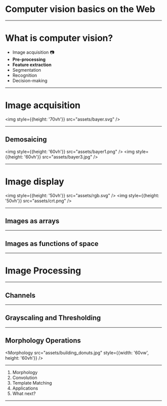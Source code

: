 
<Head>
  <title>Computer vision basics on the Web</title>
  <link href="https://fonts.googleapis.com/css?family=Roboto+Slab" rel="stylesheet" />
</Head>

# Computer&nbsp;vision basics on&nbsp;the&nbsp;Web

---

# What is computer vision?

- Image acquisition 📷
- **Pre-processing**
- **Feature extraction**
- Segmentation
- Recognition
- Decision-making

---

# Image acquisition

<img style={{height: '70vh'}} src="assets/bayer.svg" />

---

## Demosaicing

<img style={{height: '60vh'}} src="assets/bayer1.png" />
<img style={{height: '60vh'}} src="assets/bayer3.jpg" />

---

# Image display

<img style={{height: '50vh'}} src="assets/rgb.svg" />
<img style={{height: '50vh'}} src="assets/crt.png" />

---

## Images as arrays


<ImagesAsArrays src="assets/lenna_small.png" />

---

## Images as functions of space

<ImagesAsFunctions />

---

# Image Processing

---

## Channels

<Channels src="assets/lenna.png" />

---


## Grayscaling and Thresholding

<Grayscaling src="assets/building_donuts.jpg" width={600} height={400} />

---


## Morphology Operations

<Morphology src="assets/building_donuts.jpg" style={{width: '60vw', height: '60vh'}} />

---

1. Morphology
1. Convolution
1. Template Matching
1. Applications
1. What next?

---
